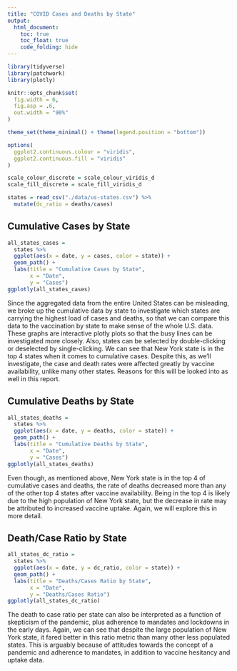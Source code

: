 ```yaml
---
title: "COVID Cases and Deaths by State"
output: 
  html_document:
    toc: true
    toc_float: true
    code_folding: hide
---
```


```r
library(tidyverse)
library(patchwork)
library(plotly)

knitr::opts_chunk$set(
  fig.width = 6,
  fig.asp = .6,
  out.width = "90%"
)

theme_set(theme_minimal() + theme(legend.position = "bottom"))

options(
  ggplot2.continuous.colour = "viridis",
  ggplot2.continuous.fill = "viridis"
)

scale_colour_discrete = scale_colour_viridis_d
scale_fill_discrete = scale_fill_viridis_d
```

```r
states = read_csv("./data/us-states.csv") %>% 
  mutate(dc_ratio = deaths/cases)
```

## Cumulative Cases by State

```r
all_states_cases = 
  states %>% 
  ggplot(aes(x = date, y = cases, color = state)) +
  geom_path() +
  labs(title = "Cumulative Cases by State",
       x = "Date",
       y = "Cases")
ggplotly(all_states_cases)
```

Since the aggregated data from the entire United States can be misleading, we broke up the cumulative data by state to investigate which states are carrying the highest load of cases and deaths, so that we can compare this data to the vaccination by state to make sense of the whole U.S. data. These graphs are interactive plotly plots so that the busy lines can be investigated more closely. Also, states can be selected by double-clicking or deselected by single-clicking. We can see that New York state is in the top 4 states when it comes to cumulative cases. Despite this, as we'll investigate, the case and death rates were affected greatly by vaccine availability, unlike many other states. Reasons for this will be looked into as well in this report.

## Cumulative Deaths by State

```r
all_states_deaths = 
  states %>% 
  ggplot(aes(x = date, y = deaths, color = state)) +
  geom_path() +
  labs(title = "Cumulative Deaths by State",
       x = "Date",
       y = "Cases")
ggplotly(all_states_deaths)
```

Even though, as mentioned above, New York state is in the top 4 of cumulative cases and deaths, the rate of deaths decreased more than any of the other top 4 states after vaccine availability. Being in the top 4 is likely due to the high population of New York state, but the decrease in rate may be attributed to increased vaccine uptake. Again, we will explore this in more detail.

## Death/Case Ratio by State

```r
all_states_dc_ratio = 
  states %>% 
  ggplot(aes(x = date, y = dc_ratio, color = state)) +
  geom_path() +
  labs(title = "Deaths/Cases Ratio by State",
       x = "Date",
       y = "Deaths/Cases Ratio")
ggplotly(all_states_dc_ratio)
```

The death to case ratio per state can also be interpreted as a function of skepticism of the pandemic, plus adherence to mandates and lockdowns in the early days. Again, we can see that despite the large population of New York state, it fared better in this ratio metric than many other less populated states. This is arguably because of attitudes towards the concept of a pandemic and adherence to mandates, in addition to vaccine hesitancy and uptake data.